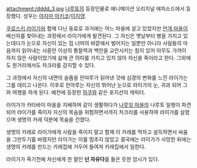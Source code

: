 attachment:/dddd_3.jpg
[[나루토]]의 등장인물로 애니메이션 오리지널 에피소드에서 등장했다. 성우는 [[야지마 아키코]]/[[이지영]].

[[쿠로스키 라이가]]와 함께 다닌 동료로 과거에는 어느 마을에 살고 있었지만 [[안개 마을]]이 배신자를 찾아내는 과정에서 라이가에게 발견된다. 그 자신은 옛날부터 병을 가지고 있는데다가 눈으로 자신이 있는 집 너머의 바깥에서 벌어지는 일뿐만 아니라 사람들의 마음까지 읽어내는 사륜안 이상의 통찰력과 백안을 교란시키는 힘이 있어 아무도 가까이 하지 않은 사람이었기에 삶에 큰 의미를 가지고 있지 않아 자신을 죽이라고 한다. 그외에도 원거리에서도 차크라를 감지할 수 있다. 

그 과정에서 자신의 내면의 슬픔을 란마루가 읽어낸 것에 심경의 변화를 느낀 라이가는 그를 데리고 나온다. 이후로 란마루는 자신의 뛰어난 눈으로 라이가의 눈, 귀과 되어 그와 여행을 하게 된다. 예전에 등장한 [[하쿠]]와 같은 포지션의 캐릭터.

라이가가 카타바미 마을을 지배하며 같이 생활하다가 [[나뭇잎 마을]]의 나루토 일행이 파견되어 라이가를 죽이자 자신의 목숨을 위험하면서까지 차크라를 사용하여 라이가를 살렸으며 생명의 카레 덕분에 목숨을 건졌다.

생명의 카레로 라이가에게 사람을 죽이지 말고 함께 이 카레를 먹자고 설득하면서 싸움을 그만두기를 바랬지만 라이가는 이를 멈추지 않았고 결국에는 라이가가 사망한 뒤에는 생명의 카레를 만드는 카레집에 거두어 들여져 카레집에서 일한다.

라이가가 죽기전에 자신에게 한 말인 '''넌 자유다'''를 들은 듯한 암시가 있다.
